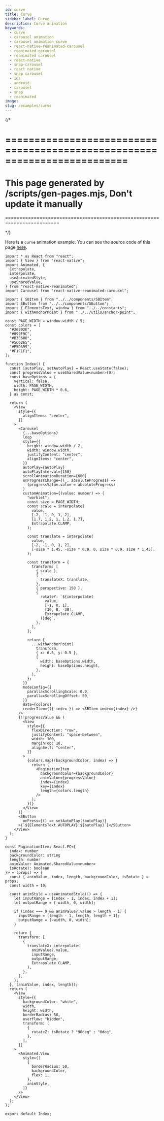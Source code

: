 ```yaml
---
id: curve
title: Curve
sidebar_label: Curve
description: Curve animation
keywords:
  - curve
  - carousel animation
  - carousel animation curve
  - react-native-reanimated-carousel
  - reanimated-carousel
  - reanimated carousel
  - react-native
  - snap-carousel
  - react native
  - snap carousel
  - ios
  - android
  - carousel
  - snap
  - reanimated
image:
slug: /examples/curve
---
```


{/* 

=========================================================================
=========================================================================
This page generated by /scripts/gen-pages.mjs, Don't update it manually 
=========================================================================
=========================================================================

*/}

Here is a `curve` animation example. You can see the source code of this page [here](https://github.com/dohooo/react-native-reanimated-carousel/blob/main/example/app/src/pages/curve/index.tsx).


<Page page='curve' />

```tsx copy
import * as React from "react";
import { View } from "react-native";
import Animated, {
  Extrapolate,
  interpolate,
  useAnimatedStyle,
  useSharedValue,
} from "react-native-reanimated";
import Carousel from "react-native-reanimated-carousel";

import { SBItem } from "../../components/SBItem";
import SButton from "../../components/SButton";
import { ElementsText, window } from "../../constants";
import { withAnchorPoint } from "../../utils/anchor-point";

const PAGE_WIDTH = window.width / 5;
const colors = [
  "#26292E",
  "#899F9C",
  "#B3C680",
  "#5C6265",
  "#F5D399",
  "#F1F1F1",
];

function Index() {
  const [autoPlay, setAutoPlay] = React.useState(false);
  const progressValue = useSharedValue<number>(0);
  const baseOptions = {
    vertical: false,
    width: PAGE_WIDTH,
    height: PAGE_WIDTH * 0.6,
  } as const;

  return (
    <View
      style={{
        alignItems: "center",
      }}
    >
      <Carousel
        {...baseOptions}
        loop
        style={{
          height: window.width / 2,
          width: window.width,
          justifyContent: "center",
          alignItems: "center",
        }}
        autoPlay={autoPlay}
        autoPlayInterval={150}
        scrollAnimationDuration={600}
        onProgressChange={(_, absoluteProgress) =>
          (progressValue.value = absoluteProgress)
        }
        customAnimation={(value: number) => {
          "worklet";
          const size = PAGE_WIDTH;
          const scale = interpolate(
            value,
            [-2, -1, 0, 1, 2],
            [1.7, 1.2, 1, 1.2, 1.7],
            Extrapolate.CLAMP,
          );

          const translate = interpolate(
            value,
            [-2, -1, 0, 1, 2],
            [-size * 1.45, -size * 0.9, 0, size * 0.9, size * 1.45],
          );

          const transform = {
            transform: [
              { scale },
              {
                translateX: translate,
              },
              { perspective: 150 },
              {
                rotateY: `${interpolate(
                  value,
                  [-1, 0, 1],
                  [30, 0, -30],
                  Extrapolate.CLAMP,
                )}deg`,
              },
            ],
          };

          return {
            ...withAnchorPoint(
              transform,
              { x: 0.5, y: 0.5 },
              {
                width: baseOptions.width,
                height: baseOptions.height,
              },
            ),
          };
        }}
        modeConfig={{
          parallaxScrollingScale: 0.9,
          parallaxScrollingOffset: 50,
        }}
        data={colors}
        renderItem={({ index }) => <SBItem index={index} />}
      />
      {!!progressValue && (
        <View
          style={{
            flexDirection: "row",
            justifyContent: "space-between",
            width: 100,
            marginTop: 10,
            alignSelf: "center",
          }}
        >
          {colors.map((backgroundColor, index) => {
            return (
              <PaginationItem
                backgroundColor={backgroundColor}
                animValue={progressValue}
                index={index}
                key={index}
                length={colors.length}
              />
            );
          })}
        </View>
      )}
      <SButton
        onPress={() => setAutoPlay(!autoPlay)}
      >{`${ElementsText.AUTOPLAY}:${autoPlay}`}</SButton>
    </View>
  );
}

const PaginationItem: React.FC<{
  index: number
  backgroundColor: string
  length: number
  animValue: Animated.SharedValue<number>
  isRotate?: boolean
}> = (props) => {
  const { animValue, index, length, backgroundColor, isRotate } = props;
  const width = 10;

  const animStyle = useAnimatedStyle(() => {
    let inputRange = [index - 1, index, index + 1];
    let outputRange = [-width, 0, width];

    if (index === 0 && animValue?.value > length - 1) {
      inputRange = [length - 1, length, length + 1];
      outputRange = [-width, 0, width];
    }

    return {
      transform: [
        {
          translateX: interpolate(
            animValue?.value,
            inputRange,
            outputRange,
            Extrapolate.CLAMP,
          ),
        },
      ],
    };
  }, [animValue, index, length]);
  return (
    <View
      style={{
        backgroundColor: "white",
        width,
        height: width,
        borderRadius: 50,
        overflow: "hidden",
        transform: [
          {
            rotateZ: isRotate ? "90deg" : "0deg",
          },
        ],
      }}
    >
      <Animated.View
        style={[
          {
            borderRadius: 50,
            backgroundColor,
            flex: 1,
          },
          animStyle,
        ]}
      />
    </View>
  );
};

export default Index;

```